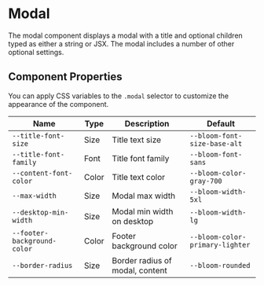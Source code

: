 
# Modal

The modal component displays a modal with a title and optional children typed as either a string or JSX. The modal includes a number of other optional settings.

## Component Properties

<ArgsTable of={Modal} />

You can apply CSS variables to the `.modal` selector to customize the appearance of the component.

| Name                        | Type  | Description                     | Default                         |
| --------------------------- | ----- | ------------------------------- | ------------------------------- |
| `--title-font-size`         | Size  | Title text size                 | `--bloom-font-size-base-alt`    |
| `--title-font-family`       | Font  | Title font family               | `--bloom-font-sans`             |
| `--content-font-color`      | Color | Title text color                | `--bloom-color-gray-700`        |
| `--max-width`               | Size  | Modal max width                 | `--bloom-width-5xl`             |
| `--desktop-min-width`       | Size  | Modal min width on desktop      | `--bloom-width-lg`              |
| `--footer-background-color` | Color | Footer background color         | `--bloom-color-primary-lighter` |
| `--border-radius`           | Size  | Border radius of modal, content | `--bloom-rounded`               |

